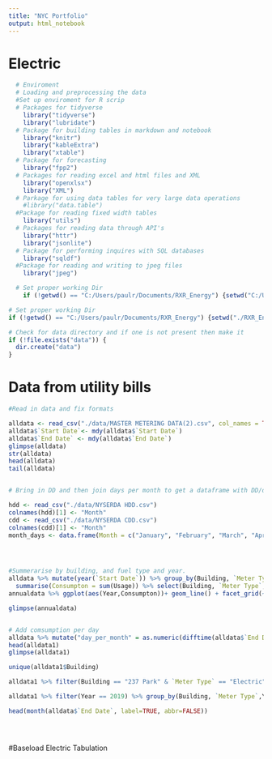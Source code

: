 ```yaml
---
title: "NYC Portfolio"
output: html_notebook
---
```


# Electric   

```r
  # Enviroment 
  # Loading and preprocessing the data
  #Set up enviroment for R scrip  
  # Packages for tidyverse 
    library("tidyverse")
    library("lubridate")
  # Package for building tables in markdown and notebook 
    library("knitr")
    library("kableExtra") 
    library("xtable")
  # Package for forecasting
    library("fpp2")
  # Packages for reading excel and html files and XML
    library("openxlsx")
    library("XML")
  # Parkage for using data tables for very large data operations
    #library("data.table")
  #Package for reading fixed width tables
    library("utils")
  # Packages for reading data through API's 
    library("httr")
    library("jsonlite")
  # Package for performing inquires with SQL databases 
    library("sqldf")
  #Package for reading and writing to jpeg files
    library("jpeg")

  # Set proper working Dir 
    if (!getwd() == "C:/Users/paulr/Documents/RXR_Energy") {setwd("C:/Users/paulr/Documents/RXR_Energy")}

# Set proper working Dir
if (!getwd() == "C:/Users/paulr/Documents/RXR_Energy") {setwd("./RXR_Energy")}

# Check for data directory and if one is not present then make it
if (!file.exists("data")) {
  dir.create("data")
}

```

# Data from utility bills 

```r
#Read in data and fix formats

alldata <- read_csv("./data/MASTER METERING DATA(2).csv", col_names = TRUE, col_types = "cccccddcd")
alldata$`Start Date`<- mdy(alldata$`Start Date`)
alldata$`End Date` <- mdy(alldata$`End Date`)
glimpse(alldata)
str(alldata)
head(alldata)
tail(alldata)


# Bring in DD and then join days per month to get a dataframe with DD/day to then combine with the main alldata

hdd <- read_csv("./data/NYSERDA HDD.csv")
colnames(hdd)[1] <- "Month"
cdd <- read_csv("./data/NYSERDA CDD.csv")
colnames(cdd)[1] <- "Month"
month_days <- data.frame(Month = c("January", "February", "March", "April", "May", "June", "July", "August", "September", "October", "November", "December"), days = c(31, 28, 31, 30, 31, 30, 31, 31, 30, 31, 30, 31))





```




```r
#Summerarise by building, and fuel type and year.
alldata %>% mutate(year(`Start Date`)) %>% group_by(Building, `Meter Type`, Year, Units) %>%
  summarise(Consumpton = sum(Usage)) %>% select(Building, `Meter Type`, Year, Consumpton, Units) -> annualdata
annualdata %>% ggplot(aes(Year,Consumpton))+ geom_line() + facet_grid(~Building)

glimpse(annualdata)


# Add comsumption per day 
alldata %>% mutate("day_per_month" = as.numeric(difftime(alldata$`End Date`,alldata$`Start Date`, units = "days")), Cosum_per_day = as.numeric(Usage/day_per_month), "Month" = month(`End Date`, label=TRUE, abbr=FALSE)) %>% mutate( period = ymd(paste(year(alldata1$`End Date`[2]), month(alldata1$`End Date`[2]), 1, sep='-'))) -> alldata1
head(alldata1)
glimpse(alldata1)

unique(alldata1$Building)

alldata1 %>% filter(Building == "237 Park" & `Meter Type` == "Electric")  %>% ggplot(aes(Month, y = Usage, ))+geom_col() 

alldata1 %>% filter(Year == 2019) %>% group_by(Building, `Meter Type`,Year, Month) %>% summarise(Consumption = sum(Usage)) %>% ggplot(aes(Month ,Consumption/1000)) + geom_col() + facet_wrap(~Building)

head(month(alldata$`End Date`, label=TRUE, abbr=FALSE))





```

#Baseload Electric Tabulation
```r




```



